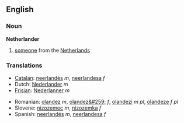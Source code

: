 ==English==

===Noun===
'''Netherlander'''

#[[someone]] from the [[Netherlands]]

===Translations===
{{top}}
*[[Catalan]]: [[neerlandès]] ''m'', [[neerlandesa]] ''f''
*Dutch:  [[Nederlander]] ''m''
*[[Frisian]]: [[Nederlanner]] ''m''
{{mid}}
*Romanian: [[olandez]] ''m'', [[olandez&#259;]] ''f'', [[olandezi]] ''m pl'', [[olandeze]] ''f pl''
*Slovene: [[nizozemec]] ''m'', [[nizozemka]] ''f''
*Spanish: [[neerlandés]] ''m'', [[neerlandesa]] ''f''
{{bottom}}